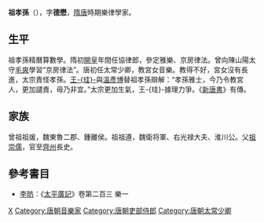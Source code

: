 '''祖孝孫'''（{{bd|562年||631年||catIdx=Z祖}}），字'''德懋'''，[[隋|隋]][[唐|唐]]時期樂律學家。

== 生平 ==
祖孝孫精曆算數學。隋初[[開皇|開皇]]年間任協律郎，參定雅樂、京房律法。曾向陳山陽太守[[毛爽|毛爽]]學習“京房律法”。唐初任太常少卿，教宮女音樂。教得不好，宮女沒有長進，太宗責怪孝孫。[[王珪_(唐朝)|王-{珪}-]]與[[溫彥博|溫彥博]]替祖孝孫辯解：“孝孫雅士，今乃令教宮人，更加譴責，毋乃非宜。”太宗更加生氣，王-{珪}-據理力爭。《[[新唐書|新唐書]]》有傳。

== 家族 ==
曾祖祖瑗，魏東魯二郡、鍾離侯。祖祖遵，魏衛将軍、右光禄大夫、淮川公。父[[祖崇儒|祖崇儒]]，官至[[齊州|齊州]]長史。

==參考書目==
* [[李昉|李昉]]：《[[太平廣記|太平廣記]]》卷第二百三 樂一

{{Authority control}}

{{DEFAULTSORT:}}
[[Category:范阳祖氏|X]]
[[Category:唐朝音樂家|Category:唐朝音樂家]]
[[Category:唐朝吏部侍郎|Category:唐朝吏部侍郎]]
[[Category:唐朝太常少卿|Category:唐朝太常少卿]]